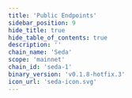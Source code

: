 ```yaml
---
title: 'Public Endpoints'
sidebar_position: 9
hide_title: true
hide_table_of_contents: true
description: ''
chain_name: 'Seda'
scope: 'mainnet'
chain_id: 'seda-1'
binary_version: 'v0.1.8-hotfix.3'
icon_url: 'seda-icon.svg'
---
```



<PageTitle
  iconUrl="img/seda-icon.svg"
  title="Seda Public Endpoints"
  chainId="seda-1"
  version="v0.1.8-hotfix.3"
/>

<PublicEndpoints chainId="seda-1" />